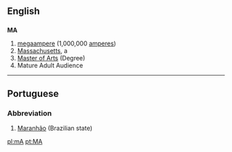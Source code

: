 ==English==

==={{Abbreviation}}===
'''MA'''

#[[megaampere]]   (1,000,000 [[ampere]]s)
#[[Massachusetts]], a {{USstate}}
#[[Master of Arts]] (Degree)
#Mature Adult Audience
----

==Portuguese==
===Abbreviation===
#[[Maranhão]] (Brazilian state)

[[pl:mA]]
[[pt:MA]]